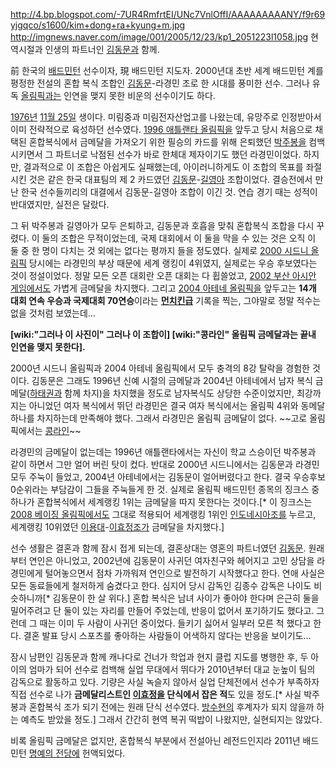 http://4.bp.blogspot.com/-7UR4RmfrtEI/UNc7VnlOffI/AAAAAAAAANY/f9r69yjgqco/s1600/kim+dong+ra+kyung+m.jpg
http://imgnews.naver.com/image/001/2005/12/23/kp1_2051223l1058.jpg
현역시절과 인생의 파트너인 [[김동문]]과 함께.

前 한국의 [[배드민턴]] 선수이자, 現 배드민턴 지도자. 2000년대 초반 세계 배드민턴 계를 평정한 전설의 혼합 복식 조합인 [[김동문]]-라경민 조로 한 시대를 풍미한 선수. 그러나 유독 [[올림픽]]과는 인연을 맺지 못한 비운의 선수이기도 하다.

[[1976년]] [[11월 25일]] 생이다. 미림중과 미림전자산업고를 나왔는데, 유망주로 인정받아서 이미 전략적으로 육성하던 선수였다. [[1996 애틀랜타 올림픽]]을 앞두고 당시 처음으로 채택된 혼합복식에서 금메달을 가져오기 위한 필승의 카드를 위해 은퇴했던 [[박주봉]]을 컴백시키면서 그 파트너로 낙점된 선수가 바로 한체대 제자이기도 했던 라경민이었다. 하지만, 결과적으로 이 조합은 아쉽게도 실패했는데, 아이러니하게도 이 조합의 목표를 좌절시킨 것은 같은 한국 대표팀의 제 2 카드였던 [[김동문]]-[[길영아]] 조합이었다. 결승전에서 만난 한국 선수들끼리의 대결에서 김동문-길영아 조합이 이긴 것. 연습 경기 때는 성적이 반대였지만, 실전은 달랐다.

그 뒤 박주봉과 길영아가 모두 은퇴하고, 김동문과 호흡을 맞춰 혼합복식 조합을 다시 꾸렸다. 이 둘의 조합은 무적이었는데, 국제 대회에서 이 둘을 막을 수 있는 것은 오직 이 둘 중 한 명이 다치는 것 외에는 없다는 평까지 들을 정도였다. 실제로 [[2000 시드니 올림픽]] 당시에는 라경민의 부상 때문에 세계 랭킹이 4위였지, 실제로는 우승 후보였다는 것이 정설이었다. 정말 모든 오픈 대회란 오픈 대회는 다 휩쓸었고, [[2002 부산 아시안 게임]]에서도 가볍게 금메달을 차지했다. 그리고 [[2004 아테네 올림픽]]을 앞두고는 '''14개 대회 연속 우승과 국제대회 70연승'''이라는 '''[[먼치킨]]급''' 기록을 찍는, 그야말로 정말 적수는 없을 것처럼 보였는데...

'''[wiki:"그러나 이 사진이" 그러나 이 조합이] [wiki:"콩라인" 올림픽 금메달과는 끝내 인연을 맺지 못한다].''' 

2000년 시드니 올림픽과 2004 아테네 올림픽에서 모두 충격의 8강 탈락을 경험한 것이다. 김동문은 그래도 1996년 신예 시절의 금메달과 2004년 아테네에서 남자 복식 금메달([[하태권]]과 함께 차지)을 차지했을 정도로 남자복식도 상당한 수준이었지만, 최강까지는 아니었던 여자 복식에서 뛰던 라경민은 결국 여자 복식에서는 올림픽 4위와 동메달 하나를 차지하는데 만족해야 했다. 그래서 라경민은 올림픽 금메달이 없다. ~~고로 올림픽에서는 [[콩라인]]~~ 

라경민의 금메달이 없는데는 1996년 애틀랜타에서는 자신이 학교 스승이던 박주봉과 같이 하면서 그만 얼어 버린 탓이 컸다. 반대로 2000년 시드니에서는 김동문과 라경민 모두 주눅이 들었고, 2004년 아테네에서는 김동문이 얼어버렸다고 한다. 결국 우승후보 0순위라는 부담감이 그들을 주눅들게 한 것. 실제로 올림픽 배드민턴 종목의 징크스 중 하나가 혼합복식에서 세계랭킹 1위는 금메달을 따지 못한다는 것이다.[* 이 징크스는 [[2008 베이징 올림픽]]에서도 그대로 적용되어 세계랭킹 1위인 [[인도네시아]]조를 누르고, 세계랭킹 10위였던 [[이용대]]-[[이효정]]조가 금메달을 차지했다.] 

선수 생활은 결혼과 함께 잠시 접게 되는데, 결혼상대는 영혼의 파트너였던 [[김동문]]. 원래부터 연인은 아니었고, 2002년에 김동문이 사귀던 여자친구와 헤어지고 고민 상담을 라경민에게 털어놓으면서 점차 가까워져 연인으로 발전하기 시작했다고 한다. 연애 사실은 모든 동료들에게 철저하게 숨겼다고 한다. 심지어 당시 감독인 김종수 감독은 나이도 비슷하니까[* 김동문이 한 살 위다.] 혼합 복식은 남녀 사이가 좋아야 한다며 은근히 둘을 밀어주려고 단 둘이 있는 자리를 만들어 주었는데, 반응이 없어서 포기하기도 했다고. 그런데 그 때는 이미 두 사람이 사귀던 중이었다. 들키기 싫어서 일부러 모른 척 했다고 한다. 결혼 발표 당시 스포츠를 좋아하는 사람들이 어색하지 않다는 반응을 보이기도...

잠시 남편인 김동문과 함께 캐나다로 건너가 학업과 현지 클럽 지도를 병행한 후, 두 아이의 엄마가 되어 선수로 컴백해 실업 무대에서 뛰다가 2010년부터 대교 눈높이 팀의 감독으로 활동하고 있다. 기량은 사실 녹슬지 않아서 실업 단체전에서 선수가 부족하자 직접 선수로 나가 '''금메달리스트인 [[이효정]]을 단식에서 잡은 적'''도 있을 정도.[* 사실 박주봉과 혼합복식 조가 되기 전에는 원래 단식 선수였다. [[방수현]]의 후계자가 되지 않을까 하는 예측도 받았을 정도.] 그래서 간간히 현역 복귀 떡밥이 나왔지만, 실현되지는 않았다. 

비록 올림픽 금메달은 없지만, 혼합복식 부분에서 전설아닌 레전드인지라 2011년 배드민턴 [[명예의 전당]]에 헌액되었다.
